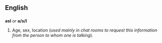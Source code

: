 ==English==
==={{initialism}}===
'''asl''' ''or'' '''a/s/l'''

#{{cattag2|Internet|Slang}} Age, sex, location (''used mainly in chat rooms to request this information from the person to whom one is talking'').